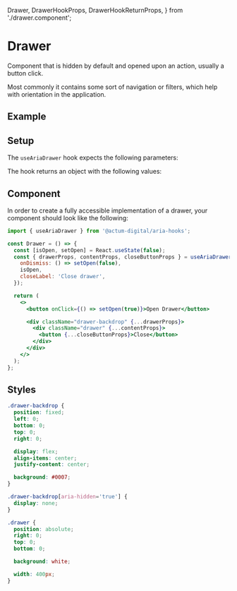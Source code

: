   Drawer,
  DrawerHookProps,
  DrawerHookReturnProps,
} from './drawer.component';

<Meta title="Aria Component/Drawer" />

# Drawer

Component that is hidden by default and opened upon an action, usually a button click.

Most commonly it contains some sort of navigation or filters, which help with orientation in the application.

## Example

<Canvas>
  <Drawer />
</Canvas>

## Setup

The `useAriaDrawer` hook expects the following parameters:

<ArgsTable of={DrawerHookProps} sort="requiredFirst" />

The hook returns an object with the following values:

<ArgsTable of={DrawerHookReturnProps} />

## Component

In order to create a fully accessible implementation of a drawer, your component should look like the following:

```jsx
import { useAriaDrawer } from '@actum-digital/aria-hooks';

const Drawer = () => {
  const [isOpen, setOpen] = React.useState(false);
  const { drawerProps, contentProps, closeButtonProps } = useAriaDrawer({
    onDismiss: () => setOpen(false),
    isOpen,
    closeLabel: 'Close drawer',
  });

  return (
    <>
      <button onClick={() => setOpen(true)}>Open Drawer</button>

      <div className="drawer-backdrop" {...drawerProps}>
        <div className="drawer" {...contentProps}>
          <button {...closeButtonProps}>Close</button>
        </div>
      </div>
    </>
  );
};
```

## Styles

```css
.drawer-backdrop {
  position: fixed;
  left: 0;
  bottom: 0;
  top: 0;
  right: 0;

  display: flex;
  align-items: center;
  justify-content: center;

  background: #0007;
}

.drawer-backdrop[aria-hidden='true'] {
  display: none;
}

.drawer {
  position: absolute;
  right: 0;
  top: 0;
  bottom: 0;

  background: white;

  width: 400px;
}
```
